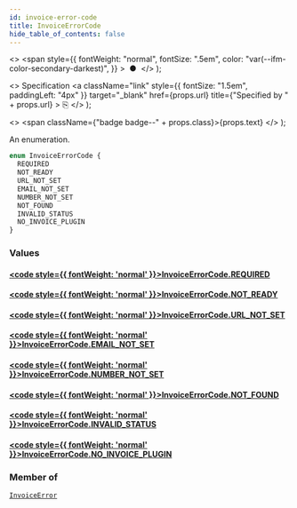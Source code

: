 ```yaml
---
id: invoice-error-code
title: InvoiceErrorCode
hide_table_of_contents: false
---
```


  <>
    <span
      style={{
        fontWeight: "normal",
        fontSize: ".5em",
        color: "var(--ifm-color-secondary-darkest)",
      }}
    >
      &nbsp;●&nbsp;
    </span>
  </>
);

  <>
    Specification
    <a
      className="link"
      style={{ fontSize: "1.5em", paddingLeft: "4px" }}
      target="\_blank"
      href={props.url}
      title={"Specified by " + props.url}
    >
      ⎘
    </a>
  </>
);

  <>
    <span className={"badge badge--" + props.class}>{props.text}</span>
  </>
);

An enumeration.

```graphql
enum InvoiceErrorCode {
  REQUIRED
  NOT_READY
  URL_NOT_SET
  EMAIL_NOT_SET
  NUMBER_NOT_SET
  NOT_FOUND
  INVALID_STATUS
  NO_INVOICE_PLUGIN
}
```

### Values

#### [<code style={{ fontWeight: 'normal' }}>InvoiceErrorCode.<b>REQUIRED</b></code>](#)

>

#### [<code style={{ fontWeight: 'normal' }}>InvoiceErrorCode.<b>NOT_READY</b></code>](#)

>

#### [<code style={{ fontWeight: 'normal' }}>InvoiceErrorCode.<b>URL_NOT_SET</b></code>](#)

>

#### [<code style={{ fontWeight: 'normal' }}>InvoiceErrorCode.<b>EMAIL_NOT_SET</b></code>](#)

>

#### [<code style={{ fontWeight: 'normal' }}>InvoiceErrorCode.<b>NUMBER_NOT_SET</b></code>](#)

>

#### [<code style={{ fontWeight: 'normal' }}>InvoiceErrorCode.<b>NOT_FOUND</b></code>](#)

>

#### [<code style={{ fontWeight: 'normal' }}>InvoiceErrorCode.<b>INVALID_STATUS</b></code>](#)

>

#### [<code style={{ fontWeight: 'normal' }}>InvoiceErrorCode.<b>NO_INVOICE_PLUGIN</b></code>](#)

>

### Member of

[`InvoiceError`](../../../storefront/miscellaneous/objects/invoice-error) <Badge class="secondary" text="object"/>
